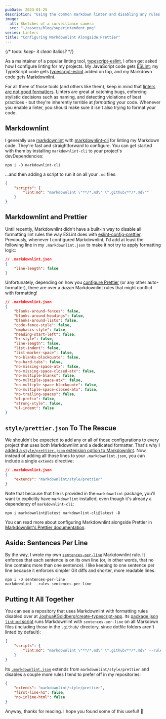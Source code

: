 ```yaml
---
pubDate: 2023-01-25
description: "Using the common markdown linter and disabling any rules that would intersect with dedicated formatters such as Prettier."
image:
  alt: Sketches of a surveillance camera
  src: "~/assets/blog/superintendent.png"
series: Linters
title: "Configuring Markdownlint Alongside Prettier"
---
```



{/* todo: _keep- it clean_ italics? */}

<LabeledImage
	alt="Sketches of a surveillance camera"
	description="Concept art from the Halo 3: ODST character, Superintendent, known for saying _keep it clean_."
	original="https://halo.fandom.com/wiki/Superintendent?file=Concept_surveillance_cam.png"
	src={superintendentWide}
/>

As a maintainer of a popular linting tool, [typescript-eslint](https://typescript-eslint.io), I often get asked how I configure linting for my projects.
My JavaScript code gets [ESLint](https://eslint.org); my TypeScript code gets [typescript-eslint](https://typescript-eslint.io) added on top, and my Markdown code gets [Markdownlint](https://github.com/DavidAnson/markdownlint).

For all three of those tools (and others like them), keep in mind that [linters are not good formatters](https://typescript-eslint.io/linting/troubleshooting/formatting#formatters-vs-linters).
Linters are great at catching bugs, enforcing stylistic decisions such as naming, and detecting violations of best practices - but they're inherently terrible at _formatting_ your code.
Whenever you enable a linter, you should make sure it isn't also trying to format your code.

## Markdownlint

I generally use [markdownlint](https://github.com/DavidAnson/markdownlint) with [markdownlint-cli](https://github.com/igorshubovych/markdownlint-cli) for linting my Markdown code.
They're fast and straightforward to configure.
You can get started with them by installing `markdownlint-cli` to your project's devDependencies:

```shell
npm i -D markdownlint-cli
```

...and then adding a script to run it on all your `.md` files:

```json
{
	"scripts": {
		"lint:md": "markdownlint \"**/*.md\" \".github/**/*.md\""
	}
}
```

## Markdownlint and Prettier

Until recently, Markdownlint didn't have a built-in way to disable all formatting lint rules the way ESLint does with [eslint-config-prettier](https://github.com/prettier/eslint-config-prettier).
Previously, whenever I configured Markdownlint, I'd add at least the following line in my `.markdownlint.json` to make it not try to apply formatting logic:

```json
// .markdownlint.json
{
	"line-length": false
}
```

Unfortunately, depending on how you [configure Prettier](https://prettier.io/docs/en/configuration.html) (or any other auto-formatter), there are over a _dozen_ Markdownlint rules that might conflict with formatting!

```json
// .markdownlint.json
{
	"blanks-around-fences": false,
	"blanks-around-headings": false,
	"blanks-around-lists": false,
	"code-fence-style": false,
	"emphasis-style": false,
	"heading-start-left": false,
	"hr-style": false,
	"line-length": false,
	"list-indent": false,
	"list-marker-space": false,
	"no-blanks-blockquote": false,
	"no-hard-tabs": false,
	"no-missing-space-atx": false,
	"no-missing-space-closed-atx": false,
	"no-multiple-blanks": false,
	"no-multiple-space-atx": false,
	"no-multiple-space-blockquote": false,
	"no-multiple-space-closed-atx": false,
	"no-trailing-spaces": false,
	"ol-prefix": false,
	"strong-style": false,
	"ul-indent": false
}
```

## `style/prettier.json` To The Rescue

We shouldn't be expected to add any or all of those configurations to every project that uses both Markdownlint and a dedicated formatter.
That's why I [added a `style/prettier.json` extension option to Markdownlint](https://github.com/DavidAnson/markdownlint/pull/594).
Now, instead of adding all those lines to your `.markdownlint.json`, you can include a single `extends` directive:

```json
// .markdownlint.json
{
	"extends": "markdownlint/style/prettier"
}
```

Note that because that file is provided in the `markdownlint` package, you'll want to explicitly have `markdownlint` installed, even though it's already a dependency of `markdownlint-cli`:

```shell
npm i markdownlint@latest markdownlint-cli@latest -D
```

You can read more about configuring Markdownlint alongside Prettier in [Markdownlint's Prettier documentation](https://github.com/DavidAnson/markdownlint/blob/main/doc/Prettier.md).

## Aside: Sentences Per Line

By the way, I wrote my own [`sentences-per-line`](https://github.com/JoshuaKGoldberg/sentences-per-line) Markdownlint rule.
It enforces that each sentence is on its own line (or, in other words, that no line contains more than one sentence).
I like keeping to one sentence per line because it enforces simpler Git diffs and shorter, more readable lines.

```shell
npm i -D sentences-per-line
markdownlint --rules sentences-per-line
```

## Putting It All Together

You can see a repository that uses Markdownlint with formatting rules disabled over at [JoshuaKGoldberg/create-typescript-app](https://github.com/JoshuaKGoldberg/create-typescript-app).
Its [package.json `lint:md` script](https://github.com/JoshuaKGoldberg/create-typescript-app/blob/55da5833d893bb2f9831896dfa23bd027fc04cfb/package.json#LL60) runs Markdownlint with `sentences-per-line` on all Markdown files (including those in the `.github/` directory, since dotfile folders aren't linted by default):

```json
{
	"scripts": {
		"lint:md": "markdownlint \"**/*.md\" \".github/**/*.md\" --rules sentences-per-line"
	}
}
```

Its [`.markdownlint.json`](https://github.com/JoshuaKGoldberg/create-typescript-app/blob/55da5833d893bb2f9831896dfa23bd027fc04cfb/.markdownlint.json) extends from `markdownlint/style/prettier` and disables a couple more rules I tend to prefer off in my repositories:

```json
{
	"extends": "markdownlint/style/prettier",
	"first-line-h1": false,
	"no-inline-html": false
}
```

Anyway, thanks for reading.
I hope you found some of this useful!
🧹
